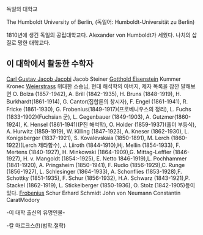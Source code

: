 독일의 대학교

The Humboldt University of Berlin, (독일어: Humboldt-Universität zu Berlin)

1810년에 생긴 독일의 공립대학교다. Alexander von Humboldt가 세웠다.
나치의 삽질로 망한 대학교다.

== 이 대학에서 활동한 수학자 ==
[[Carl Gustav Jacob Jacobi]]
Jacob Steiner
[[Gotthold Eisenstein]]
Kummer Kronec
[[Weierstrass]] 위대한 스승님, 현대 해석학의 아버지, 제자 목록을 잠깐 말해보면 O. Bolza (1857-1942), A. Brill (1842-1935), H. Bruns (1848-1919), H. Burkhardt(1861-1914), G. Cantor(집합론의 창시자), F. Engel (1861-1941), R. Fricke (1861-1930), G. Frobenius(1849-1917)(프로베니우스의 정리), L. Fuchs (1833-1902)(Fuchsian 군), L. Gegenbauer (1849-1903), A. Gutzmer(1860-1924), K. Hensel (1861-1941)(P진 해석학), O. Holder (1859-1937)(홀더 부등식), A. Hurwitz (1859-1919), W. Killing (1847-1923), A. Kneser (1862-1930), L. Konigsberger (1837-1921), S. Kovalevskaia (1850-1891), M. Lerch (1860-1922)(Lerch 제타함수), J. Liiroth (1844-1910),Hj. Mellin (1854-1933), F. Mertens (1840-1927), H. Minkowski (1864-1909),G. Mittag-Leffler (1846-1927), H. v. Mangoldt (1854:-1925), E. Netto 1846-1919),L. Pochhammer (1841-1920), A. Pringsheim (1850-1941), F. Rudio (1856-1929),C. Runge (1856-1927), L. Schlesinger (1864-1933), A. Schonflies (1853-1928),F. Schottky (1851-1935), F. Schur (1856-1932), H.A. Schwarz (1843-1921),P. Stackel (1862-1919), L. Stickelberger (1850-1936), O. Stolz (1842-1905)등이 있다.
[[Frobenius]]
Schur
Erhard Schmidt
John von Neumann
Constantin CaratModory

-이 대학 출신의 유명인물-

-칼 마르크스(!)(법학.철학)

